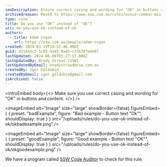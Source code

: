 ```yaml
---
seoDescription: Ensure correct casing and wording for "OK" in buttons and content to improve user experience and consistency.
archivedreason: Moved to https://www.ssw.com.au/rules/avoid-common-mistakes
type: rule
title: Do you use "OK" instead of "Ok"?
uri: do-you-use-ok-instead-of-ok
authors:
  - title: Adam Cogan
    url: https://ssw.com.au/people/adam-cogan
created: 2024-03-19T19:37:46.000Z
guid: d214adc2-5c05-4345-9ad5-c37b787ede07
lastUpdated: 2024-06-08T03:27:17.000Z
lastUpdatedBy: Brady Stroud [SSW]
lastUpdatedByEmail: bradystroud@ssw.com.au
createdBy: Igor Goldobin
createdByEmail: igor.goldobin@gmail.com
isArchived: false
---
```


<introEmbed
  body={<>
Make sure you use correct casing and wording for "OK" in buttons and content.
  </>}
/>

<imageEmbed
  alt="Image"
  size="large"
  showBorder={false}
  figureEmbed={ {
    preset: "badExample",
    figure: "Bad example - Button text \"Ok\"",
    shouldDisplay: true
  } }
  src="/uploads/rules/do-you-use-ok-instead-of-ok/okbadexample.png"
/>


<imageEmbed
  alt="Image"
  size="large"
  showBorder={false}
  figureEmbed={ {
    preset: "goodExample",
    figure: "Good example - Button text \"OK\"",
    shouldDisplay: true
  } }
  src="/uploads/rules/do-you-use-ok-instead-of-ok/okgoodexample.png"
/>


We have a program called [SSW Code Auditor](https://ssw.com.au/ssw/CodeAuditor/Rules.aspx#ANCBTN) to check for this rule.
